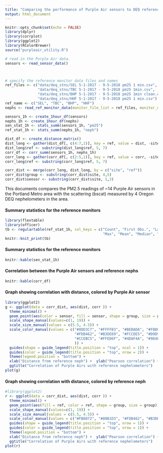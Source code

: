 ```yaml
---
title: "Comparing the performance of Purple Air sensors to DEQ reference nephelometers"
output: html_document
---
```


```r
knitr::opts_chunk$set(echo = FALSE)
library(dplyr)
library(corrplot)
library(ggplot2)
library(RColorBrewer)
source("purpleair_utility.R")

# read in the Purple Air data.  
sensors <- read_sensor_data()



# specify the reference monitor data files and names 
ref_files <- c("data/deq_stns/SEL 5-1-2017 - 9-5-2018 pm25 1 min.csv",
               "data/deq_stns/TBC 5-1-2017 - 9-5-2018 pm25 1min.csv",
               "data/deq_stns/BHP 5-1-2017 - 9-5-2018 pm25 1min clean.csv",
               "data/deq_stns/HHF 5-1-2017 - 9-5-2018 pm25 1 min.csv")
ref_name <- c("SEL", "TBC", "BHP", "HHF")
nephs <- read_ref_monitor_data(monitor_file_list = ref_files, monitor_name_list = ref_name)

sensors_1h <- create_1hour_df(sensors)
nephs_1h <- create_1hour_df(nephs)
sen_stat_1h <- stats_summ(sensors_1h, "pm25")
ref_stat_1h <- stats_summ(nephs_1h, "neph")

dist_df <- create_distance_matrix()
dist_long <- gather(dist_df[, c(4:7,1)], key = ref, value = dist, -site)
dist_long$ref <- substring(dist_long$ref, 5, 7)
corr_df <- corr_summ(sensors_1h, nephs_1h)
corr_long <- gather(corr_df[, c(2:5,1)], key = ref, value = corr, -site)
corr_long$ref <- substring(corr_long$ref, 5, 7)

corr_dist <- merge(corr_long, dist_long, by = c("site", "ref"))
corr_dist$group <- substring(corr_dist$site, 4,5)
corr_dist$sensor <- substring(corr_dist$site, 1,3)

```

This documents compares the PM2.5 readings of ~14 Purple Air sensors in the Portland Metro area with the scattering (bscat) measured by 4 Oregon DEQ nephelometers in the area.

#### Summary statistics for the reference monitors
```r
library(flextable)
library(officer)
tb <- regulartable(ref_stat_1h, col_keys = c("Count", "First Obs.", "Last Obs.", "Min",
                                             "Max", "Mean", "Median", "Std. Dev."))
knitr::knit_print(tb)
```

#### Summary statistics for the reference monitors
```r
knitr::kable(sen_stat_1h)
```

#### Correlation between the Purple Air sensors and reference nephs
```r
knitr::kable(corr_df)
```

#### Graph showing correlation with distance, colored by Purple Air sensor
```r
library(ggplot2)
g <- ggplot(data = corr_dist, aes(dist, corr )) + 
  theme_minimal() +
  geom_point(aes(color = sensor, fill = sensor, shape = group, size = group)) +
  scale_shape_manual(values=c(1, 19)) + 
  scale_size_manual(values = c(5.5, 4.5)) +
  scale_color_manual(values = c("#8DD3C7", "#FFFFB3", "#BEBADA", "#FB8072", "#80B1D3", 
                                "#FDB462", "#B3DE69", "#FCCDE5", "#D9D9D9", "#BC80BD",
                                "#CCEBC5", "#FFED6F", "#4DAF4A", "#984EA3"
                                )) +
  guides(shape = guide_legend(title.position = "top", ncol = 1)) +
  guides(color = guide_legend(title.position = "top", nrow = 2)) +
  theme(legend.position = "bottom") +
  xlab("Distance from reference neph") +  ylab("Pearson correlation") +
  ggtitle("Correlation of Purple Airs with reference nephelometers")
plot(g)
```

#### Graph showing correlation with distance, colored by reference neph
```r
#library(ggplot2)
r <- ggplot(data = corr_dist, aes(dist, corr )) + 
  theme_minimal() +
  geom_point(aes(fill = ref, color = ref, shape = group, size = group)) +
  scale_shape_manual(values=c(1, 19)) + 
  scale_size_manual(values = c(5.5, 4.5)) +
  scale_color_manual(values = c("#FB8072", "#80B1D3", "#FDB462", "#B3DE69" )) +
  guides(shape = guide_legend(title.position = "top", nrow = 1)) +
  guides(color = guide_legend(title.position = "top", nrow = 1)) +
  theme(legend.position = "bottom") +
  xlab("Distance from reference neph") +  ylab("Pearson correlation") +
  ggtitle("Correlation of Purple Airs with reference nephelometers")
plot(r)

```

